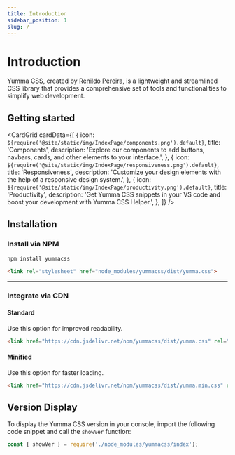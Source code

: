 ```yaml
---
title: Introduction
sidebar_position: 1
slug: /
---
```



# Introduction

Yumma CSS, created by [Renildo Pereira](https://rrenildopereiraa.github.io/renildo/), is a lightweight and streamlined CSS library that provides a comprehensive set of tools and functionalities to simplify web development.

## Getting started

<CardGrid
  cardData={[
    {
      icon: `${require('@site/static/img/IndexPage/components.png').default}`,
      title: 'Components',
      description: 'Explore our components to add buttons, navbars, cards, and other elements to your interface.',
    },
    {
      icon: `${require('@site/static/img/IndexPage/responsiveness.png').default}`,
      title: 'Responsiveness',
      description: 'Customize your design elements with the help of a responsive design system.',
    },
    {
      icon: `${require('@site/static/img/IndexPage/productivity.png').default}`,
      title: 'Productivity',
      description: 'Get Yumma CSS snippets in your VS code and boost your development with Yumma CSS Helper.',
    },
  ]}
/>

## Installation

### Install via NPM

```bash
npm install yummacss
```

```html
<link rel="stylesheet" href="node_modules/yummacss/dist/yumma.css">
```

---

### Integrate via CDN

#### Standard

Use this option for improved readability.

```html
<link href="https://cdn.jsdelivr.net/npm/yummacss/dist/yumma.css" rel="stylesheet" crossorigin="anonymous">
```

#### Minified

Use this option for faster loading.

```html
<link href="https://cdn.jsdelivr.net/npm/yummacss/dist/yumma.min.css" rel="stylesheet" crossorigin="anonymous">
```

## Version Display
To display the Yumma CSS version in your console, import the following code snippet and call the `showVer` function:

```js
const { showVer } = require('./node_modules/yummacss/index');
```